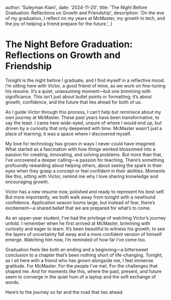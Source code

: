 
  author: 'Suleyman Kiani',
  date: '2024-11-20',
  title: 'The Night Before Graduation: Reflections on Growth and Friendship',
  description:
    'On the eve of my graduation, I reflect on my years at McMaster, my growth in tech, and the joy of helping a friend prepare for the future.',
}


# The Night Before Graduation: Reflections on Growth and Friendship

Tonight is the night before I graduate, and I find myself in a reflective mood. I’m sitting here with Victor, a good friend of mine, as we work on fine-tuning his resume. It’s a quiet, unassuming moment—but one brimming with significance. This isn’t just about bullet points or formatting; it’s about growth, confidence, and the future that lies ahead for both of us.

As I guide Victor through this process, I can’t help but reminisce about my own journey at McMaster. These past years have been transformative, to say the least. I came here wide-eyed, unsure of where I would end up, but driven by a curiosity that only deepened with time. McMaster wasn’t just a place of learning; it was a space where I discovered myself.  

My love for technology has grown in ways I never could have imagined. What started as a fascination with how things worked blossomed into a passion for creating, innovating, and solving problems. But more than that, I’ve uncovered a deeper calling—a passion for teaching. There’s something profoundly rewarding about helping others, about seeing the spark in their eyes when they grasp a concept or feel confident in their abilities. Moments like this, sitting with Victor, remind me why I love sharing knowledge and encouraging growth.  

Victor has a new resume now, polished and ready to represent his best self. But more importantly, we both walk away from tonight with a newfound confidence. Application season looms large, but instead of fear, there’s excitement—a shared belief that we are prepared for what’s to come.  

As an upper-year student, I’ve had the privilege of watching Victor’s journey unfold. I remember when he first arrived at McMaster, brimming with curiosity and eager to learn. It’s been beautiful to witness his growth, to see the layers of uncertainty fall away and a more confident version of himself emerge. Watching him now, I’m reminded of how far I’ve come too.  

Graduation feels like both an ending and a beginning—a bittersweet conclusion to a chapter that’s been nothing short of life-changing. Tonight, as I sit here with a friend who has grown alongside me, I feel immense gratitude. For McMaster. For the people I’ve met. For the challenges that shaped me. And for moments like this, where the past, present, and future seem to converge in the quiet hum of a laptop and the soft exchange of words.  

Here’s to the journey so far and the road that lies ahead.
